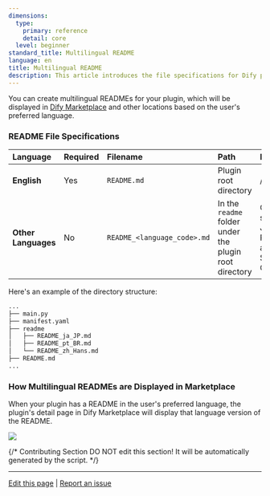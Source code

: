 ```yaml
---
dimensions:
  type:
    primary: reference
    detail: core
  level: beginner
standard_title: Multilingual README
language: en
title: Multilingual README
description: This article introduces the file specifications for Dify plugins' multilingual READMEs and their display rule in Dify Marketplace.
---
```


You can create multilingual READMEs for your plugin, which will be displayed in [Dify Marketplace](https://marketplace.dify.ai) and other locations based on the user's preferred language.

### README **File Specifications**

| **Language**        | Required | Filename                    | Path                                                   | **Description**                                                  |
| :------------------ | :------- | :-------------------------- | :----------------------------------------------------- | :--------------------------------------------------------------- |
| **English**         | Yes      | `README.md`                 | Plugin root directory                                  | /                                                                |
| **Other Languages** | No       | `README_<language_code>.md` | In the `readme` folder under the plugin root directory | Currently supports Japanese, Portuguese, and Simplified Chinese. |

Here's an example of the directory structure:

```bash
...
├── main.py
├── manifest.yaml
├── readme
│   ├── README_ja_JP.md
│   ├── README_pt_BR.md
│   └── README_zh_Hans.md
├── README.md
...
```

### How Multilingual READMEs are Displayed **in Marketplace**

When your plugin has a README in the user's preferred language, the plugin's detail page in Dify Marketplace will display that language version of the README.

![](/images/plugin_details_page_en.jpeg)

{/*
Contributing Section
DO NOT edit this section!
It will be automatically generated by the script.
*/}

---

[Edit this page](https://github.com/langgenius/dify-docs/edit/main/plugin-dev-en/0411-multilingual-readme.mdx) | [Report an issue](https://github.com/langgenius/dify-docs/issues/new?template=docs.yml)

